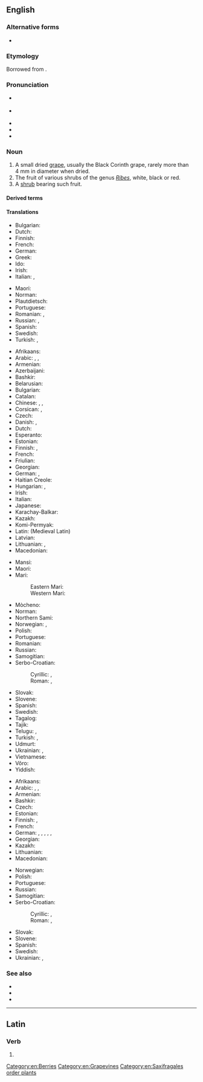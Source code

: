 ==English==

===Alternative forms===
* {{alter|en|coran|curran||obsolete}}

===Etymology===
Borrowed from {{bor|en|fr|raisin de Corinthe|lit=grapes of Corinth, the city in Greece}}.

===Pronunciation===
* {{a|RP}} {{IPA|en|/ˈkʌɹənt/}}
* {{a|GA}} {{IPA|en|/ˈkʌɹənt/|/ˈkɝənt/}}
* {{audio|en|en-uk-currant.ogg|Audio (UK)}}
* {{rhymes|en|ʌɹənt|ɜ(ɹ)ənt|s=2}}
* {{homophone|en|current}}

===Noun===
{{en-noun}}

# A small dried [[grape]], usually the Black Corinth grape, rarely more than 4&nbsp;mm in diameter when dried.
# The fruit of various shrubs of the genus ''[[Ribes]]'', white, black or red.
# A [[shrub]] bearing such fruit.

====Derived terms====
{{der3|en|blackcurrant|currant bun|golden currant|red currant|snow currant|sticky currant|wax currant|white currant|cherry currant|currant tomato|Zante currant}}

====Translations====
{{trans-top|small dried grape}}
* Bulgarian: {{t|bg|стафида|f}}
* Dutch: {{t+|nl|krent|f}}
* Finnish: {{t+|fi|korintti}}
* French: {{t+|fr|raisin de Corinthe|m}}
* German: {{t+|de|Korinthe|f}}
* Greek: {{t|el|κορινθιακή σταφίδα|f}}
* Ido: {{t+|io|korinto}}
* Irish: {{t|ga|cuirín|m}}
* Italian: {{t|it|uva di Corinto|f}}, {{t|it|uva sultanina|f}}
{{trans-mid}}
* Maori: {{t|mi|karani}}
* Norman: {{t|nrf|corînthe|f}}
* Plautdietsch: {{t|pdt|Krint|f}}
* Portuguese: {{t+|pt|passa|f}}
* Romanian: {{t|ro|stafide de Corint|f-p}}, {{t|ro|stafidă neagră|f}}
* Russian: {{t+|ru|кори́нка|f}}, {{t+|ru|сабза́|f}}
* Spanish: {{t|es|pasa de Corinto|f}}
* Swedish: {{t+|sv|korint|c}}
* Turkish: {{t+|tr|kuş üzümü}}, {{t|tr|frenk üzümü}}
{{trans-bottom}}

{{trans-top|fruit of the genus ''Ribes''}}
* Afrikaans: {{t+|af|aalbessie}}
* Arabic: {{t|ar|رِيبَاس|m}}, {{t|ar|كِشْمِش|m}}, {{t|ar|عِنَب الذِئْب|m}}
* Armenian: {{t+|hy|հաղարջ}}
* Azerbaijani: {{t|az|qarağat}}
* Bashkir: {{t|ba|ҡарағат}}
* Belarusian: {{t|be|парэчка|f}}
* Bulgarian: {{t|bg|френско грозде|n}}
* Catalan: {{t|ca|grosella|f}}
* Chinese: {{t+|cmn|紅醋栗}}, {{t+|cmn|红醋栗|tr=hóngcùlì}}, {{t+|cmn|茶藨子|tr=chábiāozi}}
* Corsican: {{t|co|gruseglia|f}}, {{t|co|groseglia|f}}
* Czech: {{t+|cs|rybíz|m}}
* Danish: {{t+|da|solbær}}, {{t|da|ribs|n}}
* Dutch: {{t+|nl|aalbes|f}}
* Esperanto: {{t+|eo|ribo}}
* Estonian: {{t+|et|sõstar}}
* Finnish: {{t+|fi|herukka}}, {{t+|fi|viinimarja}}
* French: {{t+|fr|groseille|f}}
* Friulian: {{t|fur|ribis|m}}
* Georgian: {{t|ka|მოცხარი}}
* German: {{t+|de|Johannisbeere|f}}, {{t+|de|Ribisel|f}}
* Haitian Creole: {{t|ht|cotoneast}}
* Hungarian: {{t+|hu|ribizli}}, {{t+|hu|ribiszke}}
* Irish: {{t|ga|cuirín|m}}
* Italian: {{t+|it|ribes}}
* Japanese: {{t|ja|スグリ}}
* Karachay-Balkar: {{t|krc|дугъум|tr=duğum}}
* Kazakh: {{t|kk|қарақат}}
* Komi-Permyak: {{t|koi|сэтöр}}
* Latin: {{t|la|ribes|m}} (Medieval Latin)
* Latvian: {{t+|lv|upene|f}}
* Lithuanian: {{t|lt|serbentai|m-p}}, {{t|lt|serbentas|m}}
* Macedonian: {{t|mk|рибизла|f}}
{{trans-mid}}
* Mansi: {{t|mns|сосыг}}
* Maori: {{t|mi|karani}}
* Mari:
*: Eastern Mari: {{t|chm|шоптыр}}
*: Western Mari: {{t|mrj|шаптыр}}
* Mòcheno: {{t|mhn|ribes|m}}
* Norman: {{t|nrf|gradile|f}}
* Northern Sami: {{t|se|viidnemuorji}}
* Norwegian: {{t+|no|rips|m}}, {{t|no|ripsbær|n}}
* Polish: {{t+|pl|porzeczka|f}}
* Portuguese: {{t+|pt|groselha|f}}
* Romanian: {{t+|ro|coacăză|f}}
* Russian: {{t+|ru|сморо́дина|f}}
* Samogitian: {{t|sgs|ašoklis|m}}
* Serbo-Croatian:
*: Cyrillic: {{t|sh|ри̏бӣз|m}}, {{t|sh|ри̏бӣзла|f}}
*: Roman: {{t+|sh|rȉbīz|m}}, {{t+|sh|rȉbīzla|f}}
* Slovak: {{t|sk|ríbezľa|f}}
* Slovene: {{t+|sl|rībez|m}}
* Spanish: {{t+|es|grosella}}
* Swedish: {{t+|sv|vinbär|n}}
* Tagalog: {{t|tl|groselya}}
* Tajik: {{t+|tg|бектошӣ}}
* Telugu: {{t+|te|ఎండుద్రాక్ష}}, {{t-check|te|ಕರ್ರಂಟ್}}
* Turkish: {{t+|tr|kuş üzümü}}, {{t|tr|frenk üzümü}}
* Udmurt: {{t|udm|сутэр}}
* Ukrainian: {{t|uk|порі́чка|f}}, {{t|uk|сморо́дина|f}}
* Vietnamese: {{t|vi|cây phúc bồn tử}}
* Võro: {{t|vro|hõrak}}
* Yiddish: {{t|yi|ווײַמפּערל|n}}
{{trans-bottom}}

{{trans-top|bush}}
* Afrikaans: {{t|af|aalbessiebos}}
* Arabic: {{t|ar|رِيبَاس|m}}, {{t|ar|كِشْمِش|m}}, {{t|ar|عِنَب الذِئْب|m}}
* Armenian: {{t+|hy|հաղարջենի}}
* Bashkir: {{t|ba|ҡарағат}}
* Czech: {{t+|cs|rybíz|m}}
* Estonian: {{t+|et|sõstar}}
* Finnish: {{t+|fi|viinimarja}}, {{t+|fi|viinimarjapensas}}
* French: {{t+|fr|groseillier|m}}
* German: {{t+|de|Johannisbeere|f}}, {{t|de|Johannisbeerstrauch|m}}, {{t|de|Johannisbeerstaude|m}}, {{t+|de|Ribisel|f}}, {{t|de|Ribiselstrauch|m}}, {{t|de|Ribiselstaude|m}}
* Georgian: {{t|ka|მოცხარი}}
* Kazakh: {{t|kk|қарақат}}
* Lithuanian: {{t|lt|serbentas|m}}
* Macedonian: {{t|mk|рибизла|f}}
{{trans-mid}}
* Norwegian: {{t|no|ripsbærbusk|c}}
* Polish: {{t+|pl|porzeczka|f}}
* Portuguese: {{t+|pt|groselheira|f}}
* Russian: {{t+|ru|сморо́дина|f}}
* Samogitian: {{t|sgs|ašoklis|m}}
* Serbo-Croatian:
*: Cyrillic: {{t|sh|ри̏бӣз|m}}, {{t|sh|ри̏бӣзла|f}}
*: Roman: {{t+|sh|rȉbīz|m}}, {{t+|sh|rȉbīzla|f}}
* Slovak: {{t|sk|ríbezľa|f}}
* Slovene: {{t+|sl|rībez|m}}
* Spanish: {{t|es|grosellero|m}}
* Swedish: {{t|sv|vinbärsbuske|c}}
* Ukrainian: {{t|uk|порі́чка|f}}, {{t|uk|сморо́дина|f}}
{{trans-bottom}}

===See also===
* {{l|en|date}}
* {{l|en|raisin}}
* {{l|en|sultana}}

[[Category:en:Berries]]
[[Category:en:Grapevines]]
[[Category:en:Saxifragales order plants]]

----

==Latin==

===Verb===
{{la-verb-form|currant}}

# {{inflection of|la|currō||3|p|pres|actv|subj}}